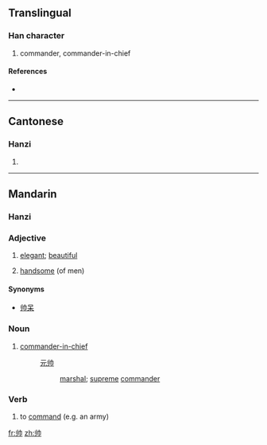 {{also|帥}}
==Translingual==

===Han character===
{{Han char|rn=50|rad=巾|as=02|sn=5|four=|canj=中中中月 (LLLB)}}

# commander, commander-in-chief

====References====
* {{Han ref|kx=0328.081|hdz=10729.020|uh=5E05|ud=24069}}

----

==Cantonese==

===Hanzi===
{{yue-hanzi|jyut=|y=seui3|tra=帥}}

# {{defn|Cantonese}}

----

==Mandarin==
{{zh-forms|[[帅]]|[[帥]]}}

===Hanzi===
{{cmn-hanzi|tra=帥|pin=[[shuài]] ([[shuai4]])|wg=shuai<sup>4</sup>}}

===Adjective===
{{cmn-adj|s|pin=shuài|pint=shuai4|tra=帥|sim=帅|rs=巾02}}

# [[elegant]]; [[beautiful]]
# {{slang|lang=zh-cn|skey=shuai4}} [[handsome]] (of men)

====Synonyms====
* [[帅呆]]

===Noun===
{{cmn-noun|s|pin=shuài|pint=shuai4|tra=帥|sim=帅|rs=巾02}}

# [[commander-in-chief]]
#: [[元帅]]
#:: [[marshal]]; [[supreme]] [[commander]]

===Verb===
{{cmn-verb|s|pin=shuài|pint=shuai4|tra=帥|sim=帅|rs=巾02}}

# {{literary|lang=zh-cn|skey=shuai4}} to [[command]] (e.g. an army)

[[fr:帅]]
[[zh:帅]]